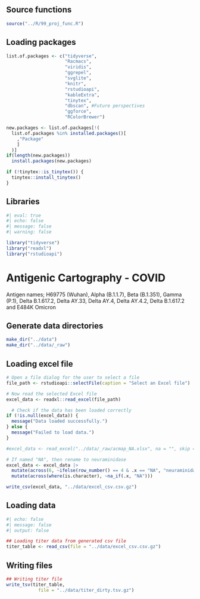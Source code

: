 ## Source functions
```r
source("../R/99_proj_func.R")
```

## Loading packages
```r
list.of.packages <- c("tidyverse", 
                      "Racmacs", 
                      "viridis", 
                      "ggrepel", 
                      "svglite", 
                      "knitr",
                      "rstudioapi", 
                      "kableExtra",
                      "tinytex",
                      "dbscan", #Future perspectives
                      "ggforce",
                      "RColorBrewer")

new.packages <- list.of.packages[!(
  list.of.packages %in% installed.packages()[
    ,"Package"
    ]
  )]
if(length(new.packages)) 
  install.packages(new.packages)

if (!tinytex::is_tinytex()) {
  tinytex::install_tinytex()
}

```
## Libraries

```r
#| eval: true
#| echo: false
#| message: false
#| warning: false

library("tidyverse")
library("readxl")
library("rstudioapi")
```

# Antigenic Cartography - COVID

Antigen names; H69775 (Wuhan), Alpha (B.1.1.7), Beta (B.1.351), Gamma (P.1), Delta B.1.617.2, Delta AY.33, Delta AY.4, Delta AY.4.2, Delta B.1.617.2 and E484K Omicron

## Generate data directories
```r
make_dir("../data")
make_dir("../data/_raw")
```

## Loading excel file

```r
# Open a file dialog for the user to select a file
file_path <- rstudioapi::selectFile(caption = "Select an Excel file")

# Now read the selected Excel file
excel_data <- readxl::read_excel(file_path)

  # Check if the data has been loaded correctly
if (!is.null(excel_data)) {
  message("Data loaded successfully.")
} else {
  message("Failed to load data.")
}

#excel_data <- read_excel("../data/_raw/acmap_NA.xlsx", na = "", skip = 0)  ## AUTOMATE

# If named "NA", then rename to neuraminidase
excel_data <- excel_data |>
  mutate(across(6, ~ifelse(row_number() == 4 & .x == "NA", "neuraminidase", .x))) |>
  mutate(across(where(is.character), ~na_if(.x, "NA")))

write_csv(excel_data, "../data/excel_csv.csv.gz")
```


## Loading data
```r
#| echo: false
#| message: false
#| output: false

## Loading titer data from generated csv file
titer_table <- read_csv(file = "../data/excel_csv.csv.gz")
```

## Writing files
```r
## Writing titer file
write_tsv(titer_table,
            file = "../data/titer_dirty.tsv.gz")
```
